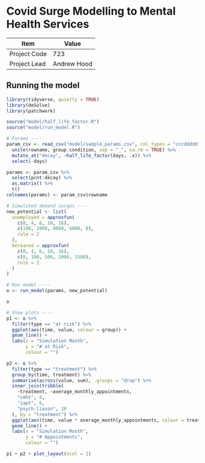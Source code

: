 # Covid Surge Modelling to Mental Health Services

| Item         | Value          |
|--------------|----------------|
| Project Code | 723            |
| Project Lead | Andrew Hood    |


## Running the model

```r
library(tidyverse, quietly = TRUE)
library(deSolve)
library(patchwork)

source("model/half_life_factor.R")
source("model/run_model.R")

# Params ----
param_csv <- read_csv("model/sample_params.csv", col_types = "cccddddd") %>%
  unite(rowname, group:condition, sep = "_", na.rm = TRUE) %>%
  mutate_at("decay", ~half_life_factor(days, .x)) %>%
  select(-days)

params <- param_csv %>%
  select(pcnt:decay) %>%
  as.matrix() %>%
  t()
colnames(params) <- param_csv$rowname

# Simulated demand surges ----
new_potential <- list(
  unemployed = approxfun(
    c(0, 4, 6, 10, 16),
    c(100, 2000, 8000, 6000, 0),
    rule = 2
  ),
  bereaved = approxfun(
    c(0, 4, 6, 10, 16),
    c(0, 100, 500, 2000, 1500),
    rule = 2
  )
)

# Run model ----
o <- run_model(params, new_potential)

o
```

```r
# Show plots ----
p1 <- o %>%
  filter(type == "at-risk") %>%
  ggplot(aes(time, value, colour = group)) +
  geom_line() +
  labs(x = "Simulation Month",
       y = "# at Risk",
       colour = "")

p2 <- o %>%
  filter(type == "treatment") %>%
  group_by(time, treatment) %>%
  summarise(across(value, sum), .groups = "drop") %>%
  inner_join(tribble(
    ~treatment, ~average_monthly_appointments,
    "cmht", 4,
    "iapt", 6,
    "psych-liason", 30
  ), by = "treatment") %>%
  ggplot(aes(time, value * average_monthly_appointments, colour = treatment)) +
  geom_line() +
  labs(x = "Simulation Month",
       y = "# Appointments",
       colour = "")

p1 + p2 + plot_layout(ncol = 1)
```

